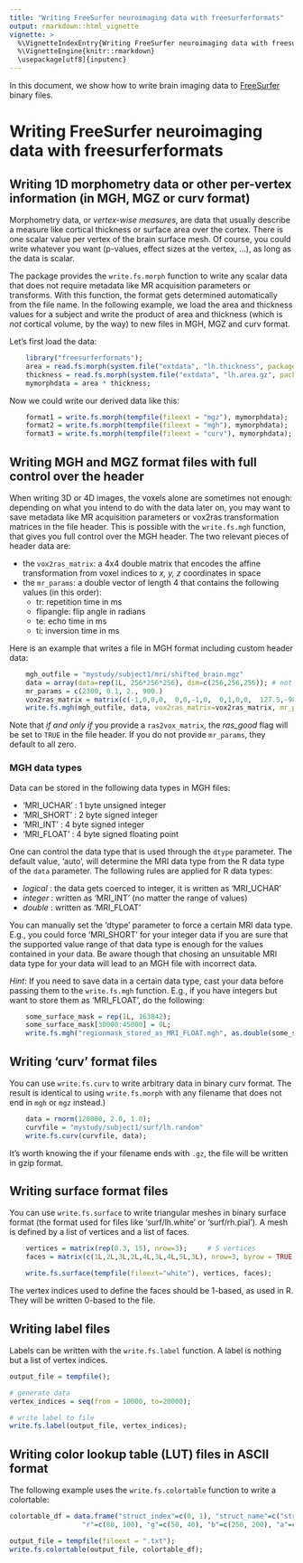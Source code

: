 ```yaml
---
title: "Writing FreeSurfer neuroimaging data with freesurferformats"
output: rmarkdown::html_vignette
vignette: >
  %\VignetteIndexEntry{Writing FreeSurfer neuroimaging data with freesurferformats}
  %\VignetteEngine{knitr::rmarkdown}
  \usepackage[utf8]{inputenc}
---
```


In this document, we show how to write brain imaging data to [FreeSurfer](https://surfer.nmr.mgh.harvard.edu) binary files.


# Writing FreeSurfer neuroimaging data with freesurferformats




## Writing 1D morphometry data or other per-vertex information (in MGH, MGZ or curv format)


Morphometry data, or *vertex-wise measures*, are data that usually describe a measure like cortical thickness or surface area over the cortex. There is one scalar value per vertex of the brain surface mesh. Of course, you could write whatever you want (p-values, effect sizes at the vertex, ...), as long as the data is scalar.

The package provides the `write.fs.morph` function to write any scalar data that does not require metadata like MR acquisition parameters or transforms. With this function, the format gets determined automatically from the file name. In the following example, we load the area and thickness values for a subject and write the product of area and thickness (which is *not* cortical volume, by the way) to new files in MGH, MGZ and curv format.

Let's first load the data:


```r
    library("freesurferformats");
    area = read.fs.morph(system.file("extdata", "lh.thickness", package = "freesurferformats", mustWork = TRUE));
    thickness = read.fs.morph(system.file("extdata", "lh.area.gz", package = "freesurferformats", mustWork = TRUE));
    mymorphdata = area * thickness;
```  

Now we could write our derived data like this:

```r
    format1 = write.fs.morph(tempfile(fileext = "mgz"), mymorphdata);
    format2 = write.fs.morph(tempfile(fileext = "mgh"), mymorphdata);
    format3 = write.fs.morph(tempfile(fileext = "curv"), mymorphdata);
```  



## Writing MGH and MGZ format files with full control over the header


When writing 3D or 4D images, the voxels alone are sometimes not enough: depending on what you intend to do with the data later on, you may want to save metadata like MR acquisition parameters or vox2ras transformation matrices in the file header. This is possible with the `write.fs.mgh` function, that gives you full control over the MGH header. The two relevant pieces of header data are:

* the `vox2ras_matrix`: a 4x4 double matrix that encodes the affine transformation from voxel indices to *x, y, z* coordinates in space
* the `mr_params`: a double vector of length 4 that contains the following values (in this order):
    + tr: repetition time in ms
    + flipangle: flip angle in radians
    + te: echo time in ms
    + ti: inversion time in ms

Here is an example that writes a file in MGH format including custom header data:

```r
    mgh_outfile = "mystudy/subject1/mri/shifted_brain.mgz"
    data = array(data=rep(1L, 256*256*256), dim=c(256,256,256)); # not exactly a brain, but will do.
    mr_params = c(2300, 0.1, 2., 900.)
    vox2ras_matrix = matrix(c(-1,0,0,0,  0,0,-1,0,  0,1,0,0,  127.5,-98.6273,79.0953,1.000), nrow=4, byrow = FALSE)
    write.fs.mgh(mgh_outfile, data, vox2ras_matrix=vox2ras_matrix, mr_params=mr_params);
```


Note that *if and only if* you provide a `ras2vox_matrix`, the *ras_good* flag will be set to `TRUE` in the file header. If you do not provide `mr_params`, they default to all zero.

### MGH data types

Data can be stored in the following data types in MGH files:

* 'MRI_UCHAR' : 1 byte unsigned integer
* 'MRI_SHORT' : 2 byte signed integer
* 'MRI_INT'   : 4 byte signed integer
* 'MRI_FLOAT' : 4 byte signed floating point

One can control the data type that is used through the `dtype` parameter. The default value, 'auto', will determine the MRI data type from the R data type of the `data` parameter. The following rules are applied for R data types:

* *logical* : the data gets coerced to integer, it is written as 'MRI_UCHAR'
* *integer* : written as 'MRI_INT' (no matter the range of values)
* *double*  : written as 'MRI_FLOAT'

You can manually set the 'dtype' parameter to force a certain MRI data type. E.g., you could force 'MRI_SHORT' for your integer data if you are sure that the supported value range of that data type is enough for the values contained in your data. Be aware though that chosing an unsuitable MRI data type for your data will lead to an MGH file with incorrect data.

*Hint*: If you need to save data in a certain data type, cast your data before passing them to the `write.fs.mgh` function. E.g., if you have integers but want to store them as 'MRI_FLOAT', do the following:

```r
    some_surface_mask = rep(1L, 163842);    
    some_surface_mask[30000:45000] = 0L;
    write.fs.mgh("regionmask_stored_as_MRI_FLOAT.mgh", as.double(some_surface_mask));
```

## Writing 'curv' format files

You can use `write.fs.curv` to write arbitrary data in binary curv format. The result is identical to using `write.fs.morph` with any filename that does not end in `mgh` or `mgz` instead.)

```r
    data = rnorm(120000, 2.0, 1.0);
    curvfile = "mystudy/subject1/surf/lh.random"
    write.fs.curv(curvfile, data);
```


It's worth knowing the if your filename ends with `.gz`, the file will be written in gzip format.


## Writing surface format files

You can use `write.fs.surface` to write triangular meshes in binary surface format (the format used for files like 'surf/lh.white' or 'surf/rh.pial'). A mesh is defined by a list of vertices and a list of faces.

```r
    vertices = matrix(rep(0.3, 15), nrow=3);     # 5 vertices
    faces = matrix(c(1L,2L,3L,2L,4L,3L,4L,5L,3L), nrow=3, byrow = TRUE);   # 3 faces

    write.fs.surface(tempfile(fileext="white"), vertices, faces);
```

The vertex indices used to define the faces should be 1-based, as used in R. They will be written 0-based to the file.


## Writing label files

Labels can be written with the `write.fs.label` function. A label is nothing but a list of vertex indices.

```r
output_file = tempfile();

# generate data
vertex_indices = seq(from = 10000, to=20000);

# write label to file
write.fs.label(output_file, vertex_indices);
```



## Writing color lookup table (LUT) files in ASCII format

The following example uses the `write.fs.colortable` function to write a colortable:

```r
colortable_df = data.frame("struct_index"=c(0, 1), "struct_name"=c("struct1", "struct2"),
                  "r"=c(80, 100), "g"=c(50, 40), "b"=c(250, 200), "a"=c(0, 0), stringsAsFactors = FALSE);

output_file = tempfile(fileext = ".txt");
write.fs.colortable(output_file, colortable_df);
```


